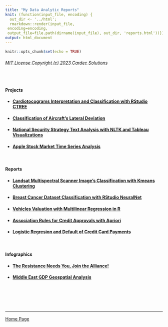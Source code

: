 ```yaml
---
title: "My Data Analytic Reports"
knit: (function(input_file, encoding) {
  out_dir <- '../html';
  rmarkdown::render(input_file,
 encoding=encoding,
 output_file=file.path(dirname(input_file), out_dir, 'reports.html'))})
output: html_document
---
```

```r
knitr::opts_chunk$set(echo = TRUE)
```

###### [MIT License Copyright (c) 2023 Cardec Solutions](mit_license.html) 
  
<br/>

#### Projects

- #### [Cardiotocograms Interpretation and Classification with RStudio CTREE](../ctree/ctree.html)

- #### [Classification of Aircraft's Lateral Deviation](../reports/ClassificationACFTLateralDeviation.pdf)

- #### [National Security Strategy Text Analysis with NLTK and Tableau Visualizations](../text_analysis/README.html)

- #### [Apple Stock Market Time Series Analysis](../reports/time_series/time_series.html)

<br/>

#### Reports
  
- #### [Landsat Multispectral Scanner Image's Classification with Kmeans Clustering](../reports/UnsupervisedLearningKmeans.pdf)

- #### [Breast Cancer Dataset Classification with RStudio NeuralNet](../reports/NeuralNetworksR.pdf)

- #### [Vehicles Valuation with Multilinear Regression in R](../reports/MultipleLinearRegression.pdf)

- #### [Association Rules for Credit Approvals with Apriori](../reports/AssociationApriori.pdf)

- #### [Logistic Regresion and Default of Credit Card Payments](../reports/LogisticRegression.pdf)

<br/>

#### Infographics

- #### [The Resistance Needs You, Join the Alliance!](../infographic/jointhealliance.png)
- #### [Middle East GDP Geospatial Analysis](../infographic/geospatial_analysis.png)  

<br/><br/><br/><br/>  

---  

[Home Page](../index.html)
